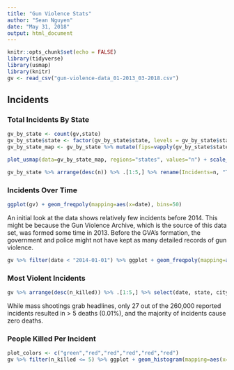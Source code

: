 ```yaml
---
title: "Gun Violence Stats"
author: "Sean Nguyen"
date: "May 31, 2018"
output: html_document
---
```


```r
knitr::opts_chunk$set(echo = FALSE)
library(tidyverse)
library(usmap)
library(knitr)
gv <- read_csv("gun-violence-data_01-2013_03-2018.csv")
```

## Incidents

### Total Incidents By State
```r
gv_by_state <- count(gv,state)
gv_by_state$state <- factor(gv_by_state$state, levels = gv_by_state$state[order(gv_by_state$n)])
gv_by_state_map <- gv_by_state %>% mutate(fips=vapply(gv_by_state$state, fips, character(1))) %>% select(fips,n)

plot_usmap(data=gv_by_state_map, regions="states", values="n") + scale_fill_continuous(low="yellow", high="red", name="Incidents") + theme(legend.position="right")

gv_by_state %>% arrange(desc(n)) %>% .[1:5,] %>% rename(Incidents=n, "Top 5 States"=state) %>% knitr::kable(.)
```

### Incidents Over Time
```r
ggplot(gv) + geom_freqpoly(mapping=aes(x=date), bins=50)
```

An initial look at the data shows relatively few incidents before 2014. This might be because the Gun Violence Archive, which is the source of this data set, was formed some time in 2013. Before the GVA's formation, the government and police might not have kept as many detailed records of gun violence.

```r
gv %>% filter(date < "2014-01-01") %>% ggplot + geom_freqpoly(mapping=aes(x=date))
```

### Most Violent Incidents
```r
gv %>% arrange(desc(n_killed)) %>% .[1:5,] %>% select(date, state, city_or_county, n_killed, n_injured) %>% rename(Date=date, State=state, City=city_or_county, Killed=n_killed, Injured=n_injured) %>% kable
```

While mass shootings grab headlines, only 27 out of the 260,000 reported incidents resulted in > 5 deaths (0.01%), and the majority of incidents cause zero deaths.

### People Killed Per Incident

```r
plot_colors <- c("green","red","red","red","red","red")
gv %>% filter(n_killed <= 5) %>% ggplot + geom_histogram(mapping=aes(x=n_killed),binwidth=1, fill=plot_colors) + geom_text(stat="count", mapping=aes(x=n_killed,label=..count..), vjust=-1) + scale_x_continuous(breaks=seq(from=0,to=5,by=1)) + scale_y_continuous(limits=(c(NA,250000))) + labs(x="# Killed", y="Occurrences") + scale_fill_manual(values=c("green","red","red","red","red","red"))
```

